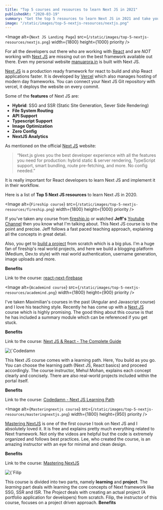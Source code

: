 ```yaml
---
title: "Top 5 courses and resources to learn Next JS in 2021"
publishedAt: "2020-03-19"
summary: "Get the top 5 resources to learn Next JS in 2021 and take your React skills to the next level"
image: "/static/images/top-5-nextjs-resources/nextjs.png"
---
```


<Image
  alt={`Next JS Landing Page`}
  src={`/static/images/top-5-nextjs-resources/nextjs.png`}
  width={1800}
  height={1000}
  priority
/>

For all the developers out there who are working with [React](https://reactjs.org) and are _NOT_ working with [Next JS](https://nextjs.org) are missing out on the best framework available out there.
Even my personal website [manuarora.in](https://manuarora.in) is built with Next JS.

[Next JS](https://nextjs.org) is a production ready framework for react to build and ship React applications faster. It is developed by [Vercel](https://vercel.com) which also manages hosting of modern day frameworks. You can connect your Next JS Git repository with vercel, it deploys the website on every commit.

Some of the **features** of Next JS are:

- **Hybrid**: SSG and SSR (Static Site Generation, Sever Side Rendering)
- **File System Routing**
- **API Support**
- **Typescript Support**
- **Image Optimization**
- **Zero Config**
- **NextJS Analytics**

As mentioned on the official [Next JS](https://nextjs.org) website:

> “Next.js gives you the best developer experience with all the features you need for production: hybrid static & server rendering, TypeScript support, smart bundling, route pre-fetching, and more. No config needed.”

It is really important for React developers to learn Next JS and implement it in their workflow.

Here is a list of **Top 5 Next JS resources** to learn Next JS in 2020.

<StepLarge number={1} title="Fireship.io - Next JS Firebase course" />

<Image
  alt={`Fireship course`}
  src={`/static/images/top-5-nextjs-resources/fireship.png`}
  width={1800}
  height={1000}
  priority
/>

If you've taken any course from [fireship.io](https://fireship.io) or watched **Jeff's** [Youtube Channel](https://www.youtube.com/channel/UCsBjURrPoezykLs9EqgamOA) then you know what I'm talking about. This Next JS course is to the point and precise. Jeff follows a fast paced teaching approach, explaining all the concepts in great detail.

Also, you get to [build a project](https://next.fireship.io) from scratch which is a big plus. I'm a huge fan of fireship's real world projects, and here we build a blogging platform (Medium, Dev.to style) with real world authentication, username generation, image uploads and more.

**Benefits**

<StepCheck title="Fast paced approach." />
<StepCheck title="Real world project." />
<StepCheck title="Complex concepts amazingly explained (SSR, SSG ISR, Routing)." />

Link to the course: [react-next-firebase](https://fireship.io/courses/react-next-firebase/)

<StepLarge
  number={2}
  title="Academind - Next JS and React The Complete Guide"
/>

<Image
  alt={`Academind course`}
  src={`/static/images/top-5-nextjs-resources/academind.png`}
  width={1800}
  height={900}
  priority
/>

I've taken Maximilian's courses in the past (Angular and Javascript course) and I love his teaching style. Recently he has come up with a [Next JS](https://www.udemy.com/course/nextjs-react-the-complete-guide/?couponCode=D_0321) course which is highly promising. The good thing about this course is that he has included a summary module which can be referenced if you get stuck.

**Benefits**

<StepCheck title="Easy to understand, No prior React experience required." />
<StepCheck title="Real world project included." />
<StepCheck title="Thorough explanation on every key concept." />

Link to the course: [Next JS & React - The Complete Guide](https://www.udemy.com/course/nextjs-react-the-complete-guide/?couponCode=D_0321)

<StepLarge number={3} title="Codedamn - Next JS Learning Path" />
<Image
  alt={`Codedamn course`}
  src={`/static/images/top-5-nextjs-resources/codedamn.png`}
  width={1800}
  height={1100}
  priority
/>

This Next JS course comes with a learning path. Here, You build as you go. You can choose the learning path (Next JS, React basics) and proceed accordingly. The course instructor, Mehul Mohan, explains each concept clearly and concisely. There are also real-world projects included within the portal itself.

**Benefits**

<StepCheck title="Absolutely Free course." />
<StepCheck title="Complex, advanced concepts explained in great detail." />
<StepCheck title="Development to deployment." />

Link to the course: [Codedamn - Next JS Learning Path](https://codedamn.com/learning-paths/nextjs-mastery)

<StepLarge number={4} title="Mastering NextJS" />

<Image
  alt={`Masteringnextjs course`}
  src={`/static/images/top-5-nextjs-resources/masteringnextjs.png`}
  width={1800}
  height={950}
  priority
/>

[Mastering NextJS](https://masteringnextjs.com) is one of the first course I took on Next JS and I absolutely loved it. It is free and explains pretty much everything related to Next framework. Not only the videos are helpful but the code is extremely organized and follows best practices. Lee, who created the course, is an amazing instructor with an eye for minimal and clean design.

**Benefits**

<StepCheck title="Absolutely Free course." />
<StepCheck title="Best practices for creating React projects" />
<StepCheck title="Minimal and clean design." />
<StepCheck title="Deployement to production." />

Link to the course: [Mastering NextJS](https://masteringnextjs.com)

<StepLarge number={5} title="Filip Jerga - Next.js React and Node" />
<Image
  alt={`Filip course`}
  src={`/static/images/top-5-nextjs-resources/filip.png`}
  width={1800}
  height={950}
  priority
/>

This course is divided into two parts, namely **learning** and **project**. The _learning_ part deals with learning the core concepts of Next framework like SSG, SSR and ISR. The _Project_ deals with creating an actual project (A portfolio application for developers) from scratch. Filip, the instructor of this course, focuses on a project driven approach.
**Benefits**

<StepCheck title="Project oriented course" />
<StepCheck title="Custom CMS for managing data" />
<StepCheck title="Integrating Next.js with Node.js" />

